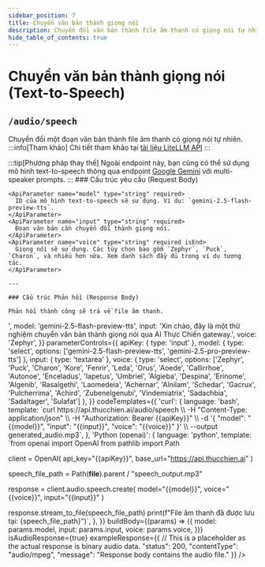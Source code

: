 ```yaml
---
sidebar_position: 7
title: Chuyển văn bản thành giọng nói
description: Chuyển đổi văn bản thành file âm thanh có giọng nói tự nhiên.
hide_table_of_contents: true
---
```



# Chuyển văn bản thành giọng nói (Text-to-Speech)

## <Badge method="POST" /> `/audio/speech`

Chuyển đổi một đoạn văn bản thành file âm thanh có giọng nói tự nhiên.
:::info[Tham khảo]
Chi tiết tham khảo tại [tài liệu LiteLLM API](https://docs.litellm.ai/docs/text_to_speech)
:::

:::tip[Phương pháp thay thế]
Ngoài endpoint này, bạn cũng có thể sử dụng mô hình text-to-speech thông qua endpoint [Google Gemini](/docs/api-reference/text-to-speech-gemini) với multi-speaker prompts.
:::
<ApiReferenceLayout>
  <LeftColumn>
    ### Cấu trúc yêu cầu (Request Body)

    <ApiParameter name="model" type="string" required>
      ID của mô hình text-to-speech sẽ sử dụng. Ví dụ: `gemini-2.5-flash-preview-tts`.
    </ApiParameter>
    <ApiParameter name="input" type="string" required>
      Đoạn văn bản cần chuyển đổi thành giọng nói.
    </ApiParameter>
    <ApiParameter name="voice" type="string" required isEnd>
      Giọng nói sẽ sử dụng. Các tùy chọn bao gồm `Zephyr`, `Puck`, `Charon`, và nhiều hơn nữa. Xem danh sách đầy đủ trong ví dụ tương tác.
    </ApiParameter>

    ---

    ### Cấu trúc Phản hồi (Response Body)

    Phản hồi thành công sẽ trả về file âm thanh.

  </LeftColumn>
  <RightColumn>
    <InteractiveApiRequest
      apiUrl="https://api.thucchien.ai/audio/speech"
      initialParameters={{
        apiKey: '<your_api_key>',
        model: 'gemini-2.5-flash-preview-tts',
        input: 'Xin chào, đây là một thử nghiệm chuyển văn bản thành giọng nói qua AI Thực Chiến gateway.',
        voice: 'Zephyr',
      }}
      parameterControls={{
        apiKey: { type: 'input' },
        model: { type: 'select', options: ['gemini-2.5-flash-preview-tts', 'gemini-2.5-pro-preview-tts'] },
        input: { type: 'textarea' },
        voice: { type: 'select', options: ['Zephyr', 'Puck', 'Charon', 'Kore', 'Fenrir', 'Leda', 'Orus', 'Aoede', 'Callirrhoe', 'Autonoe', 'Enceladus', 'Iapetus', 'Umbriel', 'Algieba', 'Despina', 'Erinome', 'Algenib', 'Rasalgethi', 'Laomedeia', 'Achernar', 'Alnilam', 'Schedar', 'Gacrux', 'Pulcherrima', 'Achird', 'Zubenelgenubi', 'Vindemiatrix', 'Sadachbia', 'Sadaltager', 'Sulafat'] },
      }}
      codeTemplates={{
        'curl': {
          language: 'bash',
          template: `curl https://api.thucchien.ai/audio/speech \\
  -H "Content-Type: application/json" \\
  -H "Authorization: Bearer {{apiKey}}" \\
  -d '{
    "model": "{{model}}",
    "input": "{{input}}",
    "voice": "{{voice}}"
  }' \\
  --output generated_audio.mp3`,
        },
        'Python (openai)': {
          language: 'python',
          template: `from openai import OpenAI
from pathlib import Path

client = OpenAI(
    api_key="{{apiKey}}",
    base_url="https://api.thucchien.ai"
)

speech_file_path = Path(__file__).parent / "speech_output.mp3"

response = client.audio.speech.create(
  model="{{model}}",
  voice="{{voice}}",
  input="{{input}}"
)

response.stream_to_file(speech_file_path)
print(f"File âm thanh đã được lưu tại: {speech_file_path}")`,
        },
      }}
      buildBody={(params) => ({
        model: params.model,
        input: params.input,
        voice: params.voice,
      })}
      isAudioResponse={true}
      exampleResponse={{
        // This is a placeholder as the actual response is binary audio data.
        "status": 200,
        "contentType": "audio/mpeg",
        "message": "Response body contains the audio file."
      }}
    />
  </RightColumn>
</ApiReferenceLayout>
